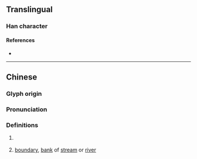 {{character info}}
==Translingual==

===Han character===
{{Han char|rn=85|rad=水|as=06|sn=9|four=|canj=EAV,XEAV|ids=⿰氵艮}}

====References====
* {{Han ref|kx=0619.130|dkj=17348|dj=1014.080|hdz=31617.020|uh=6CFF|ud=27903}}

----

==Chinese==
{{zh-forms}}

===Glyph origin===
{{Han etym}}

===Pronunciation===
{{zh-pron
|m=yín
|c=an4,ngan4
|mc=y
|oc=y
|ma=
|cat=pn,n
}}

===Definitions===
{{zh-hanzi}}

# {{zh-div|水}} {{n-g|an [[ancient]] [[river]] in the [[Guangxi]] [[Zhuang]] Autonomous Region}}
# [[boundary]], [[bank]] of [[stream]] or [[river]]

{{zh-cat|Rivers in China|Rivers}}